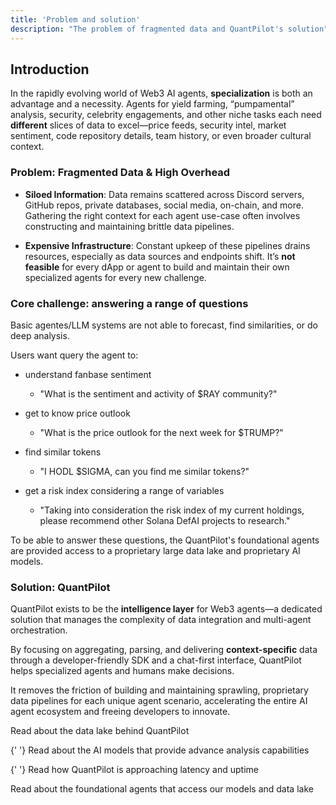 ```yaml
---
title: 'Problem and solution'
description: "The problem of fragmented data and QuantPilot's solution"
---
```


## Introduction

In the rapidly evolving world of Web3 AI agents, **specialization** is both an advantage and a necessity. Agents for yield farming, “pumpamental” analysis, security, celebrity engagements, and other niche tasks each need **different** slices of data to excel—price feeds, security intel, market sentiment, code repository details, team history, or even broader cultural context.

### Problem: Fragmented Data & High Overhead

- **Siloed Information**: Data remains scattered across Discord servers, GitHub repos, private databases, social media, on-chain, and more. Gathering the right context for each agent use-case often involves constructing and maintaining brittle data pipelines.

- **Expensive Infrastructure**: Constant upkeep of these pipelines drains resources, especially as data sources and endpoints shift. It’s **not feasible** for every dApp or agent to build and maintain their own specialized agents for every new challenge.

### Core challenge: answering a range of questions

Basic agentes/LLM systems are not able to forecast, find similarities, or do deep analysis.

Users want query the agent to:

- understand fanbase sentiment

  - "What is the sentiment and activity of $RAY community?"

- get to know price outlook

  - "What is the price outlook for the next week for $TRUMP?"

- find similar tokens

  - "I HODL $SIGMA, can you find me similar tokens?"

- get a risk index considering a range of variables

  - "Taking into consideration the risk index of my current holdings, please recommend other Solana DefAI projects to research."

To be able to answer these questions, the QuantPilot's foundational agents are provided access to a proprietary large data lake and proprietary AI models.

### Solution: QuantPilot

QuantPilot exists to be the **intelligence layer** for Web3 agents—a dedicated solution that manages the complexity of data integration and multi-agent orchestration.

By focusing on aggregating, parsing, and delivering **context-specific** data through a developer-friendly SDK and a chat-first interface, QuantPilot helps specialized agents and humans make decisions.

It removes the friction of building and maintaining sprawling, proprietary data pipelines for each unique agent scenario, accelerating the entire AI agent ecosystem and freeing developers to innovate.

<CardGroup cols={2}>
  <Card title="Data lake" icon="sparkles" href="/architecture/data-lake">
    Read about the data lake behind QuantPilot
  </Card>

{' '}
<Card title='AI models' icon='sparkles' href='/architecture/AI-models'>
  Read about the AI models that provide advance analysis capabilities
</Card>

{' '}
<Card title='Low latency network' icon='sparkles' href='/architecture/low-latency-network'>
  Read how QuantPilot is approaching latency and uptime
</Card>

  <Card title="Agent swarm" icon="sparkles" href="/architecture/agent-swarm">
    Read about the foundational agents that access our models and data lake
  </Card>
</CardGroup>
